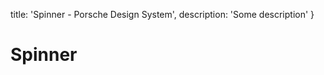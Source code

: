 
  title: 'Spinner - Porsche Design System',
  description: 'Some description'
}

# Spinner <ComponentStatus tagName="p-spinner"></ComponentStatus>